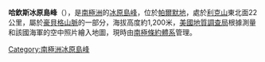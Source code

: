 {{orphan|time=2014-01-12T07:58:11+00:00}}
{{unreferenced|time=2014-01-12T07:58:11+00:00}}
{{coord|75|39|S|68|10|W|source:GNIS|display=title}}

'''哈欽斯冰原島峰'''（{{lang-en|Hutchins Nunataks}}），是[[南極洲|南極洲]]的[[冰原島峰|冰原島峰]]，位於[[帕爾默地|帕爾默地]]，處於[[利克山|利克山]]東北面22公里，屬於[[豪貝格山脈|豪貝格山脈]]的一部分，海拔高度約1,200米，[[美國地質調查局|美國地質調查局]]根據測量和該國海軍的空中照片繪入地圖，現時由[[南極條約體系|南極條約體系]]管理。

{{Antarctica-geo-stub}}
[[Category:南極洲冰原島峰|Category:南極洲冰原島峰]]